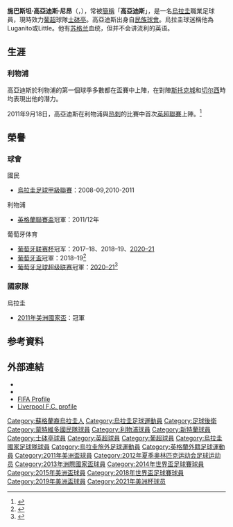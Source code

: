 {{noteTA
|G1=football|G2=EPL|G3=南美球會|G4=uefa
|1=zh-hk:施巴斯坦;zh-hans:塞巴斯蒂安;zh-tw:塞巴斯蒂安;
|2=zh-hk:高亞迪斯;zh-hans:科茨;zh-tw:科茨;
|3=zh-hk:尼昂;zh-hans:尼恩;zh-tw:尼恩;
}}
{{Infobox football biography
|name = 施巴斯坦·高亞迪斯<br />''Sebastián Coates''
|image =File:SELECCIÓN URUGUAY (22557495689) (cropped).jpg
|image_size = 220px
|fullname = Sebastián Coates Nion<ref name="Clubs submit retained and released lists">{{Cite news
| title = Clubs submit retained and released lists
| url = http://www.premierleague.com/en-gb/news/news/2013-14/jun/premier-league-clubs-submit-retained-and-released-lists.html
| publisher = Premier League
| date = 7 June 2013
| accessdate = 24 July 2013
| archive-date = 2013-07-13
| archive-url = https://www.webcitation.org/6I4e0zuBj?url=http://www.premierleague.com/en-gb/news/news/2013-14/jun/premier-league-clubs-submit-retained-and-released-lists.html
| dead-url = no
}}</ref>
| nickname = 
|birth_date = {{birth date and age|df=y|1990|10|7}}
|birth_place = {{URU}}[[蒙特維多|蒙特維多]]
|height = {{convert|1.99|m|0|abbr=on}} <ref>{{cite web|last=Kerr|first=Chris|title=Player Profile|url=http://www.liverpoolfc.com/team/first-team/player/sebastian-coates|publisher=LFC.TV|accessdate=2013-01-28|deadurl=yes|archiveurl=https://web.archive.org/web/20130123132340/http://www.liverpoolfc.com/team/first-team/player/sebastian-coates|archivedate=2013-01-23}}</ref>
|currentclub = [[葡萄牙士砵亭俱樂部|士砵亭]]
|clubnumber = 4
| position = [[後衛_(足球)|中堅]]
|youthyears1 = 2001–2009
|youthclubs1 = [[民族足球俱乐部|民族]]
|years1 = 2009–2011
|clubs1 = [[民族足球俱乐部|民族]]
|caps1 = 60
|goals1 = 8
|years2 = 2011–2014
|clubs2 = [[利物浦足球俱乐部|利物浦]]
|caps2 = 12
|goals2 = 1
|years3 = 2014–2017
|clubs3 = [[桑德兰足球俱乐部|桑德兰]]
|caps3 = 26
|goals3 = 0
|years4 = 2016–2017
|clubs4 = → [[葡萄牙士砵亭俱樂部|士砵亭]]
|caps4 = 30
|goals4 = 3
|years5 = 2017–
|clubs5 = [[葡萄牙士砵亭俱樂部|士砵亭]]
|caps5 = 123
|goals5 = 12
|nationalyears1 = 2009
|nationalteam1 = [[烏拉圭20歲以下足球代表隊|烏拉圭U20]]
|nationalcaps1 = 19
|nationalgoals1 = 1
|nationalyears2 = 2012
|nationalteam2 = [[Uruguay_Olympic_football_team|烏拉圭Olympic]]
|nationalcaps2 = 3
|nationalgoals2 = 0
|nationalyears3 = 2011–
|nationalteam3 = [[烏拉圭國家足球隊|烏拉圭]]
|nationalcaps3 = 40
|nationalgoals3 = 1
| pcupdate = 2021年5月1日 
| ntupdate = 2020年10月8日 
}}
'''施巴斯坦·高亞迪斯·尼昂'''（{{lang-es|'''Sebastián Coates Nion'''}}，{{bd|1990年|10月7日|catidx=Sebastián, Coates}}），常被[[簡稱|簡稱]]「'''高亞迪斯'''」，是一名[[烏拉圭|烏拉圭]]職業足球員，現時效力[[葡超|葡超]]球隊[[葡萄牙士砵亭俱樂部|士砵亭]]。高亞迪斯出身自[[民族足球俱乐部|民族球會]]。烏拉圭球迷稱他為Luganito或Little。他有[[苏格兰|苏格兰]]血统，但并不会讲流利的英语。

==生涯==
=== 利物浦 ===
高亞迪斯於利物浦的第一個球季多數都在盃賽中上陣，在對陣[[斯托克城足球俱乐部|斯托克城]]和[[切尔西足球俱乐部|切尔西]]時均表現出他的潛力。

2011年9月18日，高亞迪斯在利物浦與[[托特纳姆热刺足球俱乐部|热刺]]的比賽中首次[[英超聯賽|英超聯賽]]上陣。<ref>{{cite web |last=Wilkinson |first=Kerry |url=https://www.bbc.co.uk/sport/0/football/14869938 |title=BBC Sport - Tottenham 4-0 Liverpool |publisher=bbc.co.uk |access-date=20 December 2013 |archive-date=2014-10-25 |archive-url=https://web.archive.org/web/20141025173525/http://www.bbc.co.uk/sport/0/football/14869938 |dead-url=no }}</ref>

== 榮譽 ==
=== 球會 === 
;{{flagicon|URU}} 國民
*[[烏拉圭足球甲級聯賽|烏拉圭足球甲級聯賽]]：2008-09,2010-2011

;{{flagicon|ENG}} 利物浦
* [[英格蘭聯賽盃|英格蘭聯賽盃]]冠軍：2011/12年

;{{flagicon|POR}} 葡萄牙体育
*[[葡萄牙联赛杯|葡萄牙联赛杯]]冠军：2017–18、2018–19、[[2020–21年葡萄牙联赛盃|2020–21]]
*[[葡萄牙盃|葡萄牙盃]]冠軍：2018–19<ref>{{cite web|title=Sporting complete cup-double over Porto and secure Taça de Portugal|url=https://portugoal.net/club-news/1166-sporting-complete-cup-double-over-porto-to-secure-taca-de-portugal-title|access-date=27 May 2019|publisher=PortuGOAL.net|date=27 May 2019|archive-date=2020-09-27|archive-url=https://web.archive.org/web/20200927035011/https://portugoal.net/club-news/1166-sporting-complete-cup-double-over-porto-to-secure-taca-de-portugal-title/|dead-url=no}}</ref>
*[[葡萄牙足球超级联赛|葡萄牙足球超级联赛]]冠軍：[[2020–21年葡萄牙超級足球聯賽|2020–21]]<ref>{{cite news|url=https://www.washingtonpost.com/sports/soccer/sporting-ends-19-year-title-drought-in-portuguese-league/2021/05/11/649cc80e-b2a6-11eb-bc96-fdf55de43bef_story.html|title=Sporting ends 19-year title drought in Portuguese league|date=2021-05-12|accessdate=2021-05-12|work=The Washington Post|language=en|archive-date=2021-05-12|archive-url=https://web.archive.org/web/20210512081948/https://www.washingtonpost.com/sports/soccer/sporting-ends-19-year-title-drought-in-portuguese-league/2021/05/11/649cc80e-b2a6-11eb-bc96-fdf55de43bef_story.html|dead-url=yes}}</ref>

=== 國家隊 === 
;{{flagicon|URU}} 烏拉圭
*[[2011年美洲國家盃|2011年美洲國家盃]]：冠軍

== 参考資料 ==
{{reflist}}

== 外部連結 ==
{{commons category|Sebastián Coates}}
*{{Soccerway}}
*{{soccerbase|id=59893}}
*[http://www.fifa.com/worldfootball/statisticsandrecords/players/player=305382/index.html FIFA Profile] {{Wayback|url=http://www.fifa.com/worldfootball/statisticsandrecords/players/player=305382/index.html |date=20120618045006 }}
*[https://web.archive.org/web/20120116184848/http://www.liverpoolfc.tv/team/first-team/player/sebastian-coates Liverpool F.C. profile]

{{葡萄牙体育球员名单}}
{{2011年美洲國家盃足球賽烏拉圭參賽名單}}
{{2013年洲際國家盃足球賽烏拉圭參賽名單}}
{{2014年世界盃足球賽烏拉圭參賽名單}}
{{2018年世界盃足球賽烏拉圭參賽名單}}
{{2019年美洲盃足球賽烏拉圭參賽名單}}
{{2021年美洲盃足球賽烏拉圭參賽名單}}

{{DEFAULTSORT:Coates, Sebastian}}
[[Category:蘇格蘭裔烏拉圭人|Category:蘇格蘭裔烏拉圭人]]
[[Category:烏拉圭足球運動員|Category:烏拉圭足球運動員]]
[[Category:足球後衛|Category:足球後衛]]
[[Category:蒙特維多國民隊球員|Category:蒙特維多國民隊球員]]
[[Category:利物浦球員|Category:利物浦球員]]
[[Category:新特蘭球員|Category:新特蘭球員]]
[[Category:士砵亭球員|Category:士砵亭球員]]
[[Category:英超球員|Category:英超球員]]
[[Category:葡超球員|Category:葡超球員]]
[[Category:烏拉圭國家足球隊球員|Category:烏拉圭國家足球隊球員]]
[[Category:烏拉圭旅外足球運動員|Category:烏拉圭旅外足球運動員]]
[[Category:英格蘭外籍足球運動員|Category:英格蘭外籍足球運動員]]
[[Category:2011年美洲盃球員|Category:2011年美洲盃球員]]
[[Category:2012年夏季奥林匹克运动会足球运动员|Category:2012年夏季奥林匹克运动会足球运动员]]
[[Category:2013年洲際國家盃球員|Category:2013年洲際國家盃球員]]
[[Category:2014年世界盃足球賽球員|Category:2014年世界盃足球賽球員]]
[[Category:2015年美洲盃球員|Category:2015年美洲盃球員]]
[[Category:2018年世界盃足球賽球員|Category:2018年世界盃足球賽球員]]
[[Category:2019年美洲盃球員|Category:2019年美洲盃球員]]
[[Category:2021年美洲杯球员|Category:2021年美洲杯球员]]